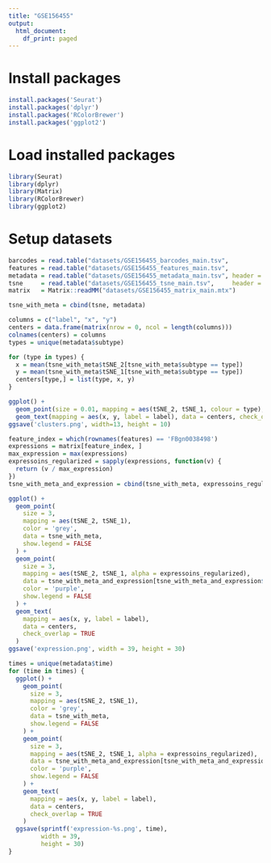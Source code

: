 ```yaml
---
title: "GSE156455"
output:
  html_document:
    df_print: paged
---
```


# Install packages

```r
install.packages('Seurat')
install.packages('dplyr')
install.packages('RColorBrewer')
install.packages('ggplot2')
```

# Load installed packages

```r
library(Seurat)
library(dplyr)
library(Matrix)
library(RColorBrewer)
library(ggplot2)
```

# Setup datasets

```r
barcodes = read.table("datasets/GSE156455_barcodes_main.tsv",                sep = "\t")
features = read.table("datasets/GSE156455_features_main.tsv",                sep = "\t", row.names = 1)
metadata = read.table("datasets/GSE156455_metadata_main.tsv", header = TRUE, sep = "\t", row.names = 1)
tsne     = read.table("datasets/GSE156455_tsne_main.tsv",     header = TRUE, sep = "\t", row.names = 1)
matrix   = Matrix::readMM("datasets/GSE156455_matrix_main.mtx")
```

```r
tsne_with_meta = cbind(tsne, metadata)
```

```r
columns = c("label", "x", "y")
centers = data.frame(matrix(nrow = 0, ncol = length(columns))) 
colnames(centers) = columns
types = unique(metadata$subtype)

for (type in types) {
  x = mean(tsne_with_meta$tSNE_2[tsne_with_meta$subtype == type])
  y = mean(tsne_with_meta$tSNE_1[tsne_with_meta$subtype == type])
  centers[type,] = list(type, x, y)
}
```


```r
ggplot() +
  geom_point(size = 0.01, mapping = aes(tSNE_2, tSNE_1, colour = type), data = tsne_with_meta, show.legend = FALSE) +
  geom_text(mapping = aes(x, y, label = label), data = centers, check_overlap = TRUE)
ggsave('clusters.png', width=13, height = 10)
```

```r
feature_index = which(rownames(features) == 'FBgn0038498')
expressions = matrix[feature_index, ]
max_expression = max(expressions)
expressoins_regularized = sapply(expressions, function(v) {
  return (v / max_expression)
})
tsne_with_meta_and_expression = cbind(tsne_with_meta, expressoins_regularized)

ggplot() +
  geom_point(
    size = 3,
    mapping = aes(tSNE_2, tSNE_1),
    color = 'grey',
    data = tsne_with_meta,
    show.legend = FALSE
  ) +
  geom_point(
    size = 3,
    mapping = aes(tSNE_2, tSNE_1, alpha = expressoins_regularized),
    data = tsne_with_meta_and_expression[tsne_with_meta_and_expression$expressoins_regularized != 0.0,],
    color = 'purple',
    show.legend = FALSE
  ) +
  geom_text(
    mapping = aes(x, y, label = label),
    data = centers,
    check_overlap = TRUE
  )
ggsave('expression.png', width = 39, height = 30)
```

```r
times = unique(metadata$time)
for (time in times) {
  ggplot() +
    geom_point(
      size = 3,
      mapping = aes(tSNE_2, tSNE_1),
      color = 'grey',
      data = tsne_with_meta,
      show.legend = FALSE
    ) +
    geom_point(
      size = 3,
      mapping = aes(tSNE_2, tSNE_1, alpha = expressoins_regularized),
      data = tsne_with_meta_and_expression[tsne_with_meta_and_expression$expressoins_regularized != 0.0, ][tsne_with_meta_and_expression$time == time, ],
      color = 'purple',
      show.legend = FALSE
    ) +
    geom_text(
      mapping = aes(x, y, label = label),
      data = centers,
      check_overlap = TRUE
    )
  ggsave(sprintf('expression-%s.png', time),
         width = 39,
         height = 30)
}
```


